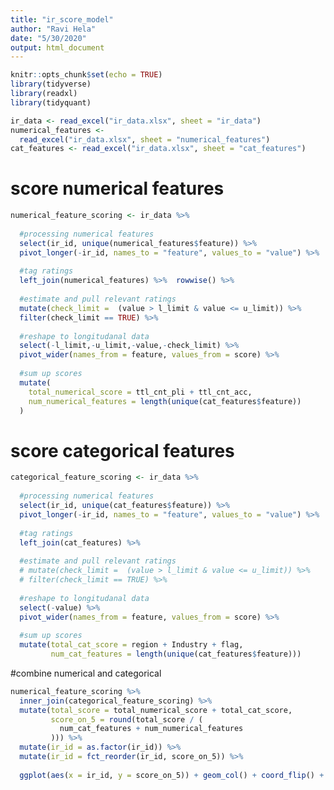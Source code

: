 ```yaml
---
title: "ir_score_model"
author: "Ravi Hela"
date: "5/30/2020"
output: html_document
---
```


```r
knitr::opts_chunk$set(echo = TRUE)
library(tidyverse)
library(readxl)
library(tidyquant)
```

```r

ir_data <- read_excel("ir_data.xlsx", sheet = "ir_data")
numerical_features <-
  read_excel("ir_data.xlsx", sheet = "numerical_features")
cat_features <- read_excel("ir_data.xlsx", sheet = "cat_features")

```



# score numerical features 
```r

numerical_feature_scoring <- ir_data %>%
  
  #processing numerical features
  select(ir_id, unique(numerical_features$feature)) %>%
  pivot_longer(-ir_id, names_to = "feature", values_to = "value") %>%
  
  #tag ratings
  left_join(numerical_features) %>%  rowwise() %>%
  
  #estimate and pull relevant ratings
  mutate(check_limit =  (value > l_limit & value <= u_limit)) %>%
  filter(check_limit == TRUE) %>%
  
  #reshape to longitudanal data
  select(-l_limit,-u_limit,-value,-check_limit) %>%
  pivot_wider(names_from = feature, values_from = score) %>%
  
  #sum up scores
  mutate(
    total_numerical_score = ttl_cnt_pli + ttl_cnt_acc,
    num_numerical_features = length(unique(cat_features$feature))
  )

```


# score categorical features 

```r

categorical_feature_scoring <- ir_data %>%
  
  #processing numerical features
  select(ir_id, unique(cat_features$feature)) %>%
  pivot_longer(-ir_id, names_to = "feature", values_to = "value") %>%
  
  #tag ratings
  left_join(cat_features) %>%
  
  #estimate and pull relevant ratings
  # mutate(check_limit =  (value > l_limit & value <= u_limit)) %>%
  # filter(check_limit == TRUE) %>%
  
  #reshape to longitudanal data
  select(-value) %>%
  pivot_wider(names_from = feature, values_from = score) %>%
  
  #sum up scores
  mutate(total_cat_score = region + Industry + flag,
         num_cat_features = length(unique(cat_features$feature)))

```

#combine numerical and categorical
```r

numerical_feature_scoring %>%
  inner_join(categorical_feature_scoring) %>%
  mutate(total_score = total_numerical_score + total_cat_score,
         score_on_5 = round(total_score / (
           num_cat_features + num_numerical_features
         ))) %>% 
  mutate(ir_id = as.factor(ir_id)) %>%
  mutate(ir_id = fct_reorder(ir_id, score_on_5)) %>%
  
  ggplot(aes(x = ir_id, y = score_on_5)) + geom_col() + coord_flip() + theme_tq()

```

